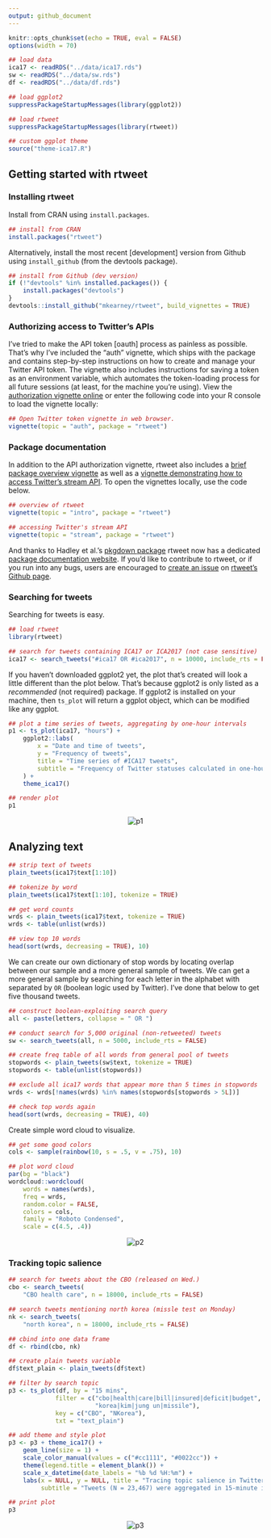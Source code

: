 ```yaml
---
output: github_document
---
```


```r
knitr::opts_chunk$set(echo = TRUE, eval = FALSE)
options(width = 70)
```

```r
## load data
ica17 <- readRDS("../data/ica17.rds")
sw <- readRDS("../data/sw.rds")
df <- readRDS("../data/df.rds")

## load ggplot2
suppressPackageStartupMessages(library(ggplot2))

## load rtweet
suppressPackageStartupMessages(library(rtweet))

## custom ggplot theme
source("theme-ica17.R")
```

## Getting started with rtweet

### Installing rtweet

Install from CRAN using `install.packages`.

```r
## install from CRAN
install.packages("rtweet")
```

Alternatively, install the most recent [development] version from
Github using `install_github` (from the devtools package).

```r
## install from Github (dev version)
if (!"devtools" %in% installed.packages()) {
    install.packages("devtools")
}
devtools::install_github("mkearney/rtweet", build_vignettes = TRUE)
```

### Authorizing access to Twitter's APIs

I've tried to make the API token [oauth] process as painless as
possible. That's why I've included the "auth" vignette, which ships
with the package and contains step-by-step instructions on how to
create and manage your Twitter API token. The vignette also includes
instructions for saving a token as an environment variable, which
automates the token-loading process for all future sessions (at least,
for the machine you're using). View the
[authorization vignette online](https://mkearney.github.io/rtweet/articles/auth.html)
or enter the following code into your R console to load the vignette locally:

```r
## Open Twitter token vignette in web browser.
vignette(topic = "auth", package = "rtweet")
```

### Package documentation

In addition to the API authorization vignette, rtweet also includes a
[brief package overview vignette](https://mkearney.github.io/rtweet/articles/intro.html)
as well as a
[vignette demonstrating how to access Twitter's stream API](https://mkearney.github.io/rtweet/articles/stream.html). To
open the vignettes locally, use the code below.

```r
## overview of rtweet
vignette(topic = "intro", package = "rtweet")

## accessing Twitter's stream API
vignette(topic = "stream", package = "rtweet")
```

And thanks to Hadley et al.'s
[pkgdown package](https://github.com/hadley/pkgdown) rtweet now has a
dedicated
[package documentation website](https://mkearney.github.io/rtweet). If
you'd like to contribute to rtweet, or if you run into any bugs, users
are encouraged to
[create an issue](https://github.com/mkearney/rtweet/issues) on
[rtweet's Github page](https://github.com/mkearney/rtweet).

### Searching for tweets

Searching for tweets is easy.

```r
## load rtweet
library(rtweet)

## search for tweets containing ICA17 or ICA2017 (not case sensitive)
ica17 <- search_tweets("#ica17 OR #ica2017", n = 10000, include_rts = FALSE)
```

If you haven't downloaded ggplot2 yet, the plot that's created will
look a little different than the plot below. That's because ggplot2 is
only listed as a *recommended* (not required) package. If ggplot2 is
installed on your machine, then `ts_plot` will return a ggplot object,
which can be modified like any ggplot.

```r
## plot a time series of tweets, aggregating by one-hour intervals
p1 <- ts_plot(ica17, "hours") +
    ggplot2::labs(
        x = "Date and time of tweets",
        y = "Frequency of tweets",
        title = "Time series of #ICA17 tweets",
        subtitle = "Frequency of Twitter statuses calculated in one-hour intervals."
    ) +
    theme_ica17()

## render plot
p1

```

<p align="center">
<img src="img/p1.png" alt="p1">
</p>


## Analyzing text

```r
## strip text of tweets
plain_tweets(ica17$text[1:10])

## tokenize by word
plain_tweets(ica17$text[1:10], tokenize = TRUE)

## get word counts
wrds <- plain_tweets(ica17$text, tokenize = TRUE)
wrds <- table(unlist(wrds))

## view top 10 words
head(sort(wrds, decreasing = TRUE), 10)
```

We can create our own dictionary of stop words by locating overlap
between our sample and a more general sample of tweets. We can get a
more general sample by searching for each letter in the alphabet with
separated by ` OR ` (boolean logic used by Twitter). I've done that
below to get five thousand tweets.


```r
## construct boolean-exploiting search query
all <- paste(letters, collapse = " OR ")

## conduct search for 5,000 original (non-retweeted) tweets
sw <- search_tweets(all, n = 5000, include_rts = FALSE)
```

```r
## create freq table of all words from general pool of tweets
stopwords <- plain_tweets(sw$text, tokenize = TRUE)
stopwords <- table(unlist(stopwords))

## exclude all ica17 words that appear more than 5 times in stopwords
wrds <- wrds[!names(wrds) %in% names(stopwords[stopwords > 5L])]

## check top words again
head(sort(wrds, decreasing = TRUE), 40)

```

Create simple word cloud to visualize.

```r
## get some good colors
cols <- sample(rainbow(10, s = .5, v = .75), 10)

## plot word cloud
par(bg = "black")
wordcloud::wordcloud(
    words = names(wrds),
    freq = wrds,
    random.color = FALSE,
    colors = cols,
    family = "Roboto Condensed",
    scale = c(4.5, .4))

```

<p align="center">
<img src="img/p2.png" alt="p2">
</p>

### Tracking topic salience

```r
## search for tweets about the CBO (released on Wed.)
cbo <- search_tweets(
    "CBO health care", n = 18000, include_rts = FALSE)

## search tweets mentioning north korea (missle test on Monday)
nk <- search_tweets(
    "north korea", n = 18000, include_rts = FALSE)

## cbind into one data frame
df <- rbind(cbo, nk)
```


```r
## create plain tweets variable
df$text_plain <- plain_tweets(df$text)

## filter by search topic
p3 <- ts_plot(df, by = "15 mins",
             filter = c("cbo|health|care|bill|insured|deficit|budget",
                        "korea|kim|jung un|missile"),
             key = c("CBO", "NKorea"),
             txt = "text_plain")

## add theme and style plot
p3 <- p3 + theme_ica17() +
    geom_line(size = 1) +
    scale_color_manual(values = c("#cc1111", "#0022cc")) +
    theme(legend.title = element_blank()) +
    scale_x_datetime(date_labels = "%b %d %H:%m") +
    labs(x = NULL, y = NULL, title = "Tracing topic salience in Twitter statuses",
         subtitle = "Tweets (N = 23,467) were aggregated in 15-minute intervals. Retweets were not included.")

## print plot
p3

```

<p align="center">
<img src="img/p3.png" alt="p3">
</p>

